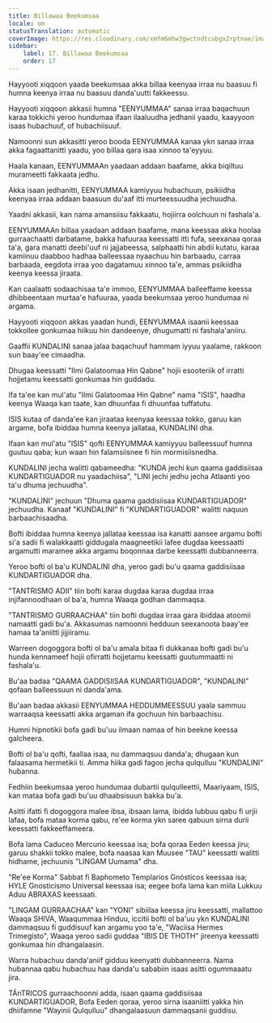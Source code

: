 ```yaml
---
title: Billawaa Beekumsaa
locale: om
statusTranslation: automatic
coverImage: https://res.cloudinary.com/xmfm6mhw3gwctndtcubgx2rptnae/image/upload/v1741354419/small_cover_la_gran_rebelion_28716e29d2.webp
sidebar:
    label: 17. Billawaa Beekumsaa
    order: 17
---
```

Hayyooti xiqqoon yaada beekumsaa akka billaa keenyaa irraa nu baasuu fi humna keenya irraa nu baasuu danda'uutti fakkeessu.

Hayyooti xiqqoon akkasii humna "EENYUMMAA" sanaa irraa baqachuun karaa tokkichi yeroo hundumaa ifaan ilaaluudha jedhanii yaadu, kaayyoon isaas hubachuuf, of hubachiisuuf.

Namoonni sun akkasitti yeroo booda EENYUMMAA kanaa ykn sanaa irraa akka fagaattanitti yaadu, yoo billaa qara isaa xinnoo ta'eyyuu.

Haala kanaan, EENYUMMAAn yaadaan addaan baafame, akka biqiltuu murameetti fakkaata jedhu.

Akka isaan jedhanitti, EENYUMMAA kamiyyuu hubachuun, psikiidha keenyaa irraa addaan baasuun du'aaf itti murteessuudha jechuudha.

Yaadni akkasii, kan nama amansiisu fakkaatu, hojiirra oolchuun ni fashala'a.

EENYUMMAAn billaa yaadaan addaan baafame, mana keessaa akka hoolaa gurraachaatti darbatame, bakka hafuuraa keessatti itti fufa, seexanaa qoraa ta'a, gara manatti deebi'uuf ni jajjabeessa, salphaatti hin abdii kutatu, karaa kamiinuu daabboo hadhaa balleessaa nyaachuu hin barbaadu, carraa barbaada, eegdota irraa yoo dagatamuu xinnoo ta'e, ammas psikiidha keenya keessa jiraata.

Kan caalaatti sodaachisaa ta'e immoo, EENYUMMAA balleeffame keessa dhibbeentaan murtaa'e hafuuraa, yaada beekumsaa yeroo hundumaa ni argama.

Hayyooti xiqqoon akkas yaadan hundi, EENYUMMAA isaanii keessaa tokkollee gonkumaa hiikuu hin dandeenye, dhugumatti ni fashala'aniiru.

Gaaffii KUNDALINI sanaa jalaa baqachuuf hammam iyyuu yaalame, rakkoon sun baay'ee cimaadha.

Dhugaa keessatti "Ilmi Galatoomaa Hin Qabne" hojii esooteriik of irratti hojjetamu keessatti gonkumaa hin guddadu.

Ifa ta'ee kan mul'atu "Ilmi Galatoomaa Hin Qabne" nama "ISIS", haadha keenya Waaqa kan taate, kan dhuunfaa fi dhuunfaa tuffatutu.

ISIS kutaa of danda'ee kan jiraataa keenyaa keessaa tokko, garuu kan argame, bofa ibiddaa humna keenya jallataa, KUNDALINI dha.

Ifaan kan mul'atu "ISIS" qofti EENYUMMAA kamiyyuu balleessuuf humna guutuu qaba; kun waan hin falamsiisnee fi hin mormisiisnedha.

KUNDALINI jecha walitti qabameedha: "KUNDA jechi kun qaama gaddisiisaa KUNDARTIGUADOR nu yaadachiisa", "LINI jechi jedhu jecha Atlaanti yoo ta'u dhuma jechuudha".

"KUNDALINI" jechuun "Dhuma qaama gaddisiisaa KUNDARTIGUADOR" jechuudha. Kanaaf "KUNDALINI" fi "KUNDARTIGUADOR" walitti naquun barbaachisaadha.

Bofti ibiddaa humna keenya jallataa keessaa isa kanatti aansee argamu bofti si'a sadii fi walakkaatti giddugala maagneetikii lafee dugdaa keessaatti argamutti maramee akka argamu boqonnaa darbe keessatti dubbanneerra.

Yeroo bofti ol ba'u KUNDALINI dha, yeroo gadi bu'u qaama gaddisiisaa KUNDARTIGUADOR dha.

"TANTRISMO ADII" tiin bofti karaa dugdaa karaa dugdaa irraa injifannoodhaan ol ba'a, humna Waaqa godhan dammaqsa.

"TANTRISMO GURRAACHAA" tiin bofti dugdaa irraa gara ibiddaa atoomii namaatti gadi bu'a. Akkasumas namoonni hedduun seexanoota baay'ee hamaa ta'aniitti jijjiiramu.

Warreen dogoggora bofti ol ba'u amala bitaa fi dukkanaa bofti gadi bu'u hunda kennameef hojii ofirratti hojjetamu keessatti guutummaatti ni fashala'u.

Bu'aa badaa "QAAMA GADDISIISAA KUNDARTIGUADOR", "KUNDALINI" qofaan balleessuun ni danda'ama.

Bu'aan badaa akkasii EENYUMMAA HEDDUMMEESSUU yaala sammuu warraaqsa keessatti akka argaman ifa gochuun hin barbaachisu.

Humni hipnotikii bofa gadi bu'uu ilmaan namaa of hin beekne keessa galcheera.

Bofti ol ba'u qofti, faallaa isaa, nu dammaqsuu danda'a; dhugaan kun falaasama hermetikii ti. Amma hiika gadi fagoo jecha qulqulluu "KUNDALINI" hubanna.

Fedhiin beekumsaa yeroo hundumaa dubartii qulqulleettii, Maariyaam, ISIS, kan mataa bofa gadi bu'uu dhaabsisuun bakka bu'a.

Asitti ifatti fi dogoggora malee ibsa, ibsaan lama, ibidda lubbuu qabu fi urjii lafaa, bofa mataa korma qabu, re'ee korma ykn saree qabuun sirna durii keessatti fakkeeffameera.

Bofa lama Caduceo Mercurio keessaa isa; bofa qoraa Eeden keessa jiru; garuu shakkii tokko malee, bofa naasaa kan Muusee "TAU" keessatti walitti hidhame, jechuunis "LINGAM Uumama" dha.

"Re'ee Korma" Sabbat fi Baphometo Templarios Gnósticos keessaa isa; HYLE Gnosticismo Universal keessaa isa; eegee bofa lama kan miila Lukkuu Aduu ABRAXAS keessaati.

"LINGAM GURRAACHAA" kan "YONI" sibiilaa keessa jiru keessatti, mallattoo Waaqa SHIVA, Waaqummaa Hinduu, iccitii bofti ol ba'uu ykn KUNDALINI dammaqsuu fi guddisuuf kan argamu yoo ta'e, "Waciisa Hermes Trimegisto", Waaqa yeroo sadii guddaa "IBIS DE THOTH" jireenya keessatti gonkumaa hin dhangalaasin.

Warra hubachuu danda'aniif gidduu keenyatti dubbanneerra. Nama hubannaa qabu hubachuu haa danda'u sababiin isaas asitti ogummaaatu jira.

TÁnTRICOS gurraachoonni adda, isaan qaama gaddisiisaa KUNDARTIGUADOR, Bofa Eeden qoraa, yeroo sirna isaaniitti yakka hin dhiifamne "Wayinii Qulqulluu" dhangalaasuun dammaqsanii guddisu.

